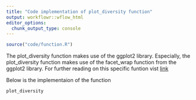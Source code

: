 ---
title: "Code implementation of plot_diversity function"
output: workflowr::wflow_html
editor_options:
  chunk_output_type: console
---
```{r, include= FALSE}
source("code/function.R")
```

The plot_diversity function makes use of the ggplot2 library. Especially, the plot_diversity function makes use of the facet_wrap function from the ggplot2 library. For further reading on this specific funtion vist [link](https://ggplot2.tidyverse.org/reference/facet_wrap.html)

Below is the implementaion of the function

```{r, echo = FALSE}
plot_diversity
```


<br>
<br>
<br>
<br>
<br>
<br>
<br>
<br>
<br>

